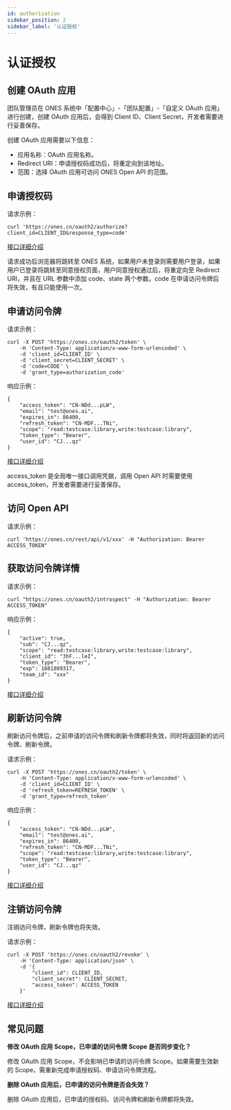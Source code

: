 ```yaml
---
id: authorization
sidebar_position: 2
sidebar_label: '认证授权'
---
```


# 认证授权

## 创建 OAuth 应用

团队管理员在 ONES 系统中「配置中心」-「团队配置」-「自定义 OAuth 应用」进行创建，创建 OAuth 应用后，会得到 Client ID、Client Secret，开发者需要进行妥善保存。

创建 OAuth 应用需要以下信息：

- 应用名称：OAuth 应用名称。
- Redirect URI：申请授权码成功后，将重定向到该地址。
- 范围：选择 OAuth 应用可访问 ONES Open API 的范围。

## 申请授权码

请求示例：

```
curl 'https://ones.cn/oauth2/authorize?client_id=CLIENT_ID&response_type=code'
```

[接口详细介绍](./api/auth/apply-for-authorization-code.api.mdx)

请求成功后浏览器将跳转至 ONES 系统，如果用户未登录则需要用户登录，如果用户已登录将跳转至同意授权页面，用户同意授权通过后，将重定向至 Redirect URI，并且在 URL 参数中添加 code、state 两个参数。code 在申请访问令牌后将失效，有且只能使用一次。

## 申请访问令牌

请求示例：

```
curl -X POST 'https://ones.cn/oauth2/token' \
    -H 'Content-Type: application/x-www-form-urlencoded' \
    -d 'client_id=CLIENT_ID' \
    -d 'client_secret=CLIENT_SECRET' \
    -d 'code=CODE' \
    -d 'grant_type=authorization_code'
```

响应示例：

```
{
    "access_token": "CN-NDd...pLW",
    "email": "test@ones.ai",
    "expires_in": 86400,
    "refresh_token": "CN-MDF...TNi",
    "scope": "read:testcase:library,write:testcase:library",
    "token_type": "Bearer",
    "user_id": "CJ...qz"
}
```

[接口详细介绍](./api/auth/apply-for-or-refresh-access-token.api.mdx)

access_token 是全局唯一接口调用凭据，调用 Open API 时需要使用 access_token，开发者需要进行妥善保存。

## 访问 Open API

请求示例：

```
curl 'https://ones.cn/rest/api/v1/xxx' -H "Authorization: Bearer ACCESS_TOKEN"
```

## 获取访问令牌详情

请求示例：

```
curl "https://ones.cn/oauth2/introspect" -H "Authorization: Bearer ACCESS_TOKEN"
```

响应示例：

```
{
    "active": true,
    "sub": "CJ...qz",
    "scope": "read:testcase:library,write:testcase:library",
    "client_id": "3hF...leI",
    "token_type": "Bearer",
    "exp": 1681889317,
    "team_id": "xxx"
}
```

[接口详细介绍](./api/auth/get-access-token-details.api.mdx)

## 刷新访问令牌

刷新访问令牌后，之前申请的访问令牌和刷新令牌都将失效，同时将返回新的访问令牌、刷新令牌。

请求示例：

```
curl -X POST 'https://ones.cn/oauth2/token' \
    -H 'Content-Type: application/x-www-form-urlencoded' \
    -d 'client_id=CLIENT_ID' \
    -d 'refresh_token=REFRESH_TOKEN' \
    -d 'grant_type=refresh_token'
```

响应示例：

```
{
    "access_token": "CN-NDd...pLW",
    "email": "test@ones.ai",
    "expires_in": 86400,
    "refresh_token": "CN-MDF...TNi",
    "scope": "read:testcase:library,write:testcase:library",
    "token_type": "Bearer",
    "user_id": "CJ...qz"
}
```

[接口详细介绍](./api/auth/apply-for-or-refresh-access-token.api.mdx)

## 注销访问令牌

注销访问令牌，刷新令牌也将失效。

请求示例：

```
curl -X POST 'https://ones.cn/oauth2/revoke' \
    -H 'Content-Type: application/json' \
    -d '{
        "client_id": CLIENT_ID,
        "client_secret": CLIENT_SECRET,
        "access_token": ACCESS_TOKEN
    }'
```

[接口详细介绍](./api/auth/revoke-access-token.api.mdx)

## 常见问题

**修改 OAuth 应用 Scope，已申请的访问令牌 Scope 是否同步变化？**

修改 OAuth 应用 Scope，不会影响已申请的访问令牌 Scope。如果需要生效新的 Scope，需重新完成申请授权码、申请访问令牌流程。

**删除 OAuth 应用后，已申请的访问令牌是否会失效？**

删除 OAuth 应用后，已申请的授权码、访问令牌和刷新令牌都将失效。
